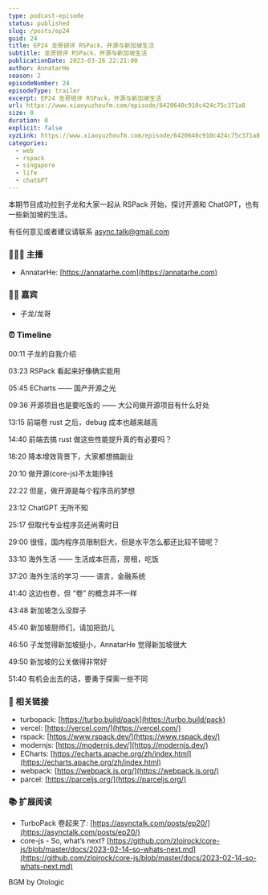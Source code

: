 ```yaml
---
type: podcast-episode
status: published
slug: /posts/ep24
guid: 24
title: EP24 龙哥锐评 RSPack，开源与新加坡生活
subtitle: 龙哥锐评 RSPack，开源与新加坡生活
publicationDate: 2023-03-26 22:21:00
author: AnnatarHe
season: 2
episodeNumber: 24
episodeType: trailer
excerpt: EP24 龙哥锐评 RSPack，开源与新加坡生活
url: https://www.xiaoyuzhoufm.com/episode/6420640c910c424c75c371a8
size: 0
duration: 0
explicit: false
xyzLink: https://www.xiaoyuzhoufm.com/episode/6420640c910c424c75c371a8
categories:
  - web
  - rspack
  - singapore
  - life
  - chatGPT
---
```


本期节目成功拉到子龙和大家一起从 RSPack 开始，探讨开源和 ChatGPT，也有一些新加坡的生活。

有任何意见或者建议请联系 async.talk@gmail.com

### 👨‍👨‍👦 主播

- AnnatarHe: [https://annatarhe.com](https://annatarhe.com)

### 👨‍💻 嘉宾

- 子龙/龙哥

### ⏰ Timeline

00:11 子龙的自我介绍

03:23 RSPack 看起来好像确实能用

05:45 ECharts —— 国产开源之光

09:36 开源项目也是要吃饭的 —— 大公司做开源项目有什么好处

13:15 前端卷 rust 之后，debug 成本也越来越高

14:40 前端去搞 rust 做这些性能提升真的有必要吗？

18:20 降本增效背景下，大家都想搞副业

20:10 做开源(core-js)不太能挣钱

22:22 但是，做开源是每个程序员的梦想

23:12 ChatGPT 无所不知

25:17 但取代专业程序员还尚需时日

29:00 很怪，国内程序员限制巨大，但是水平怎么都还比较不错呢？ 

33:10 海外生活 —— 生活成本巨高，房租，吃饭

37:20 海外生活的学习 —— 语言，金融系统

41:40 这边也卷，但 “卷” 的概念并不一样

43:48 新加坡怎么没胖子

45:40 新加坡厨师们，请加把劲儿

46:50 子龙觉得新加坡挺小，AnnatarHe 觉得新加坡很大

49:50 新加坡的公关做得非常好

51:40 有机会出去的话，要勇于探索一些不同

### 🔗 相关链接

- turbopack: [https://turbo.build/pack](https://turbo.build/pack)
- vercel: [https://vercel.com/](https://vercel.com/)
- rspack: [https://www.rspack.dev/](https://www.rspack.dev/)
- modernjs: [https://modernjs.dev/](https://modernjs.dev/)
- ECharts: [https://echarts.apache.org/zh/index.html](https://echarts.apache.org/zh/index.html)
- webpack: [https://webpack.js.org/](https://webpack.js.org/)
- parcel: [https://parceljs.org/](https://parceljs.org/)

### 📚 扩展阅读

- TurboPack 卷起来了: [https://asynctalk.com/posts/ep20/](https://asynctalk.com/posts/ep20/)
- core-js - So, what’s next? [https://github.com/zloirock/core-js/blob/master/docs/2023-02-14-so-whats-next.md](https://github.com/zloirock/core-js/blob/master/docs/2023-02-14-so-whats-next.md)

BGM by Otologic
